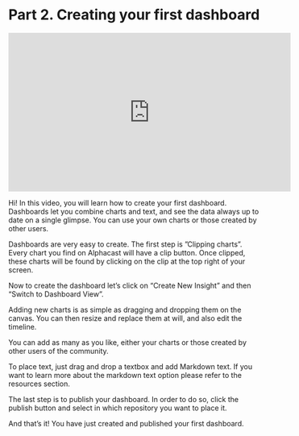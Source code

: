 # Part 2. Creating your first dashboard

<iframe width="560" height="315" src="https://www.youtube.com/embed/CbfVxmFxXEM" title="YouTube video player" frameborder="0" allow="accelerometer; autoplay; clipboard-write; encrypted-media; gyroscope; picture-in-picture; web-share" allowfullscreen></iframe>

Hi! In this video, you will learn how to create your first dashboard. Dashboards let you combine charts and text, and see the data always up to date on a single glimpse.  You can use your own charts or those created by other users.

Dashboards are very easy to create. The first step is ”Clipping charts”. Every chart you find on Alphacast will have a clip button. Once clipped, these charts will be found by clicking on the clip at the top right of your screen.

Now to create the dashboard let’s click on “Create New Insight” and then “Switch to Dashboard View”.

Adding new charts is as simple as dragging and dropping them on the canvas. You can then resize and replace them at will, and also edit the timeline. 

You can add as many as you like, either your charts or those created by other users of the community.

To place text, just drag and drop a textbox and add Markdown text. If you want to learn more about the markdown text option please refer to the resources section.

The last step is to publish your dashboard. In order to do so, click the publish button and select in which repository you want to place it.

And that’s it! You have just created and published your first dashboard.
